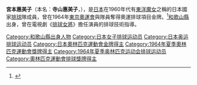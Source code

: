 {{Infobox sportsperson
|name= 宮本惠美子
|image=Emiko Miyamoto 1964.jpg
| show-medals    = yes
| medaltemplates = 
{{MedalTableTop}}
{{MedalCountry |  {{JPN}} }}
{{MedalSport|女子[[排球|排球]]}}
{{MedalCompetition|[[奥林匹克运动会|奥林匹克运动会]]}}
{{MedalGold| [[1964年夏季奥林匹克运动会|1964年東京]] |團體}}
{{MedalBottom}}
}}
{{japanese|japanese=宮本恵美子|kana=みやもとえりこ|romaji=Miyamoto Eriko}}

'''宮本惠美子'''（本名：'''寺山惠美子'''，{{bd|1937年|5月10日|||Miyamoto Emiko}}），是[[日本|日本]]在1960年代有[[東洋魔女|東洋魔女]]之稱的日本國家[[排球|排球]]隊成員，曾在1964年[[1964年夏季奥林匹克运动会|東京奧運會]]與隊員奪得奧運排球項目金牌。<ref name="takeda">{{cite book|language=ja|author= [[武田薫|武田薫]] |year= 2008 |title= オリンピック全大会 人と時代と夢の物語 |publisher =[[朝日新聞社|朝日新聞社]] |pages=pp.201-205 |isbn= 978-4-02-259938-4}}</ref>[[和歌山縣|和歌山縣]]出身，曾在電視劇《[[排球女將|排球女將]]》擔任演員的排球技術指導。

{{DEFAULTSORT:Miyamoto Emiko}}
[[Category:和歌山縣出身人物|Category:和歌山縣出身人物]]
[[Category:日本女子排球运动员|Category:日本女子排球运动员]]
[[Category:日本奥运排球运动员|Category:日本奥运排球运动员]]
[[Category:日本奧林匹克運動會金牌得主|Category:日本奧林匹克運動會金牌得主]]
[[Category:1964年夏季奧林匹克運動會獎牌得主|Category:1964年夏季奧林匹克運動會獎牌得主]]
[[Category:1964年夏季奥林匹克运动会排球运动员|Category:1964年夏季奥林匹克运动会排球运动员]]
[[Category:奧林匹克運動會排球獎牌得主|Category:奧林匹克運動會排球獎牌得主]]

{{Japan-sport-bio-stub}}